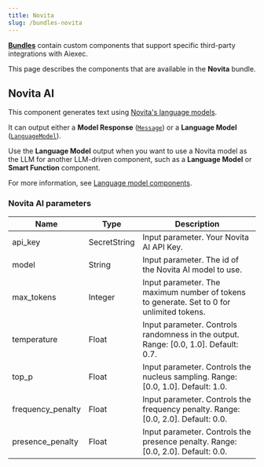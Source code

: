 ```yaml
---
title: Novita
slug: /bundles-novita
---
```



<Icon name="Blocks" aria-hidden="true" /> [**Bundles**](/components-bundle-components) contain custom components that support specific third-party integrations with Aiexec.

This page describes the components that are available in the **Novita** bundle.

## Novita AI

This component generates text using [Novita's language models](https://novita.ai/docs/guides/llm-api).

It can output either a **Model Response** ([`Message`](/data-types#message)) or a **Language Model** ([`LanguageModel`](/data-types#languagemodel)).

Use the **Language Model** output when you want to use a Novita model as the LLM for another LLM-driven component, such as a **Language Model** or **Smart Function** component.

For more information, see [Language model components](/components-models).

### Novita AI parameters

<PartialParams />

| Name | Type | Description |
|------|------|-------------|
| api_key | SecretString | Input parameter. Your Novita AI API Key. |
| model | String | Input parameter. The id of the Novita AI model to use. |
| max_tokens | Integer | Input parameter. The maximum number of tokens to generate. Set to 0 for unlimited tokens. |
| temperature | Float | Input parameter. Controls randomness in the output. Range: [0.0, 1.0]. Default: 0.7. |
| top_p | Float | Input parameter. Controls the nucleus sampling. Range: [0.0, 1.0]. Default: 1.0. |
| frequency_penalty | Float | Input parameter. Controls the frequency penalty. Range: [0.0, 2.0]. Default: 0.0. |
| presence_penalty | Float | Input parameter. Controls the presence penalty. Range: [0.0, 2.0]. Default: 0.0. |